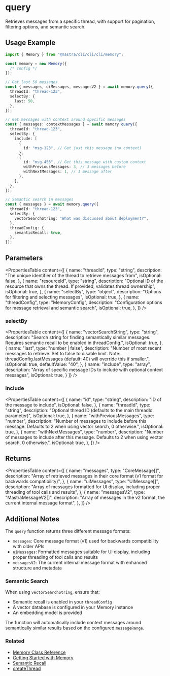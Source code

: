 # query

Retrieves messages from a specific thread, with support for pagination, filtering options, and semantic search.

## Usage Example

```typescript
import { Memory } from "@mastra/cli/cli/cli/memory";

const memory = new Memory({
  /* config */
});

// Get last 50 messages
const { messages, uiMessages, messagesV2 } = await memory.query({
  threadId: "thread-123",
  selectBy: {
    last: 50,
  },
});

// Get messages with context around specific messages
const { messages: contextMessages } = await memory.query({
  threadId: "thread-123",
  selectBy: {
    include: [
      {
        id: "msg-123", // Get just this message (no context)
      },
      {
        id: "msg-456", // Get this message with custom context
        withPreviousMessages: 3, // 3 messages before
        withNextMessages: 1, // 1 message after
      },
    ],
  },
});

// Semantic search in messages
const { messages } = await memory.query({
  threadId: "thread-123",
  selectBy: {
    vectorSearchString: "What was discussed about deployment?",
  },
  threadConfig: {
    semanticRecall: true,
  },
});
```

## Parameters

<PropertiesTable
  content={[
    {
      name: "threadId",
      type: "string",
      description:
        "The unique identifier of the thread to retrieve messages from",
      isOptional: false,
    },
    {
      name: "resourceId",
      type: "string",
      description:
        "Optional ID of the resource that owns the thread. If provided, validates thread ownership",
      isOptional: true,
    },
    {
      name: "selectBy",
      type: "object",
      description: "Options for filtering and selecting messages",
      isOptional: true,
    },
    {
      name: "threadConfig",
      type: "MemoryConfig",
      description: "Configuration options for message retrieval and semantic search",
      isOptional: true,
    },
  ]}
/>

### selectBy

<PropertiesTable
  content={[
    {
      name: "vectorSearchString",
      type: "string",
      description: "Search string for finding semantically similar messages. Requires semantic recall to be enabled in threadConfig.",
      isOptional: true,
    },
    {
      name: "last",
      type: "number | false",
      description:
        "Number of most recent messages to retrieve. Set to false to disable limit. Note: threadConfig.lastMessages (default: 40) will override this if smaller.",
      isOptional: true,
      defaultValue: "40",
    },
    {
      name: "include",
      type: "array",
      description: "Array of specific message IDs to include with optional context messages",
      isOptional: true,
    }
  ]}
/>

### include

<PropertiesTable
  content={[
    {
      name: "id",
      type: "string",
      description: "ID of the message to include",
      isOptional: false,
    },
    {
      name: "threadId",
      type: "string",
      description: "Optional thread ID (defaults to the main threadId parameter)",
      isOptional: true,
    },
    {
      name: "withPreviousMessages",
      type: "number",
      description:
        "Number of messages to include before this message. Defaults to 2 when using vector search, 0 otherwise.",
      isOptional: true,
    },
    {
      name: "withNextMessages",
      type: "number",
      description:
        "Number of messages to include after this message. Defaults to 2 when using vector search, 0 otherwise.",
      isOptional: true,
    },
  ]}
/>

## Returns

<PropertiesTable
  content={[
    {
      name: "messages",
      type: "CoreMessage[]",
      description: "Array of retrieved messages in their core format (v1 format for backwards compatibility)",
    },
    {
      name: "uiMessages",
      type: "UIMessage[]",
      description: "Array of messages formatted for UI display, including proper threading of tool calls and results",
    },
    {
      name: "messagesV2",
      type: "MastraMessageV2[]",
      description: "Array of messages in the v2 format, the current internal message format",
    },
  ]}
/>

## Additional Notes

The `query` function returns three different message formats:

- `messages`: Core message format (v1) used for backwards compatibility with older APIs
- `uiMessages`: Formatted messages suitable for UI display, including proper threading of tool calls and results  
- `messagesV2`: The current internal message format with enhanced structure and metadata

### Semantic Search

When using `vectorSearchString`, ensure that:
- Semantic recall is enabled in your `threadConfig` 
- A vector database is configured in your Memory instance
- An embedding model is provided

The function will automatically include context messages around semantically similar results based on the configured `messageRange`.

### Related

- [Memory Class Reference](/reference/memory/Memory.mdx)
- [Getting Started with Memory](/docs/memory/overview.mdx)
- [Semantic Recall](/docs/memory/semantic-recall.mdx)
- [createThread](/reference/memory/createThread.mdx)
